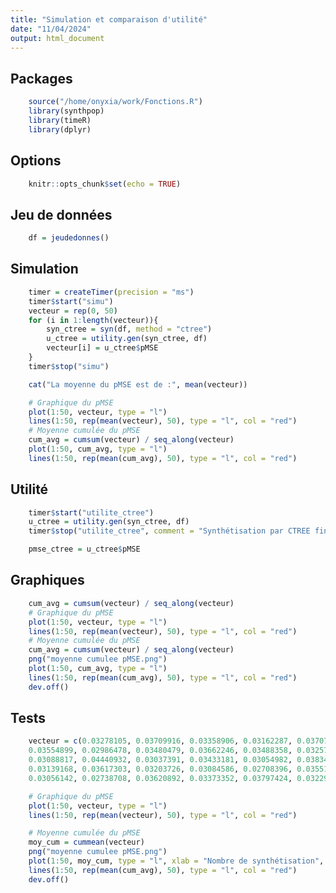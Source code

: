 ```yaml
---
title: "Simulation et comparaison d'utilité"
date: "11/04/2024"
output: html_document
---
```


## Packages
```r
    source("/home/onyxia/work/Fonctions.R")
    library(synthpop)
    library(timeR)
    library(dplyr)
```

## Options
```r
    knitr::opts_chunk$set(echo = TRUE)
```

## Jeu de données
```r
    df = jeudedonnes()
```

## Simulation
```r
    timer = createTimer(precision = "ms")
    timer$start("simu")
    vecteur = rep(0, 50)
    for (i in 1:length(vecteur)){
        syn_ctree = syn(df, method = "ctree")
        u_ctree = utility.gen(syn_ctree, df)
        vecteur[i] = u_ctree$pMSE
    }
    timer$stop("simu")

    cat("La moyenne du pMSE est de :", mean(vecteur))

    # Graphique du pMSE
    plot(1:50, vecteur, type = "l")
    lines(1:50, rep(mean(vecteur), 50), type = "l", col = "red")
    # Moyenne cumulée du pMSE 
    cum_avg = cumsum(vecteur) / seq_along(vecteur)
    plot(1:50, cum_avg, type = "l")
    lines(1:50, rep(mean(cum_avg), 50), type = "l", col = "red")
```

## Utilité
```r
    timer$start("utilite_ctree")
    u_ctree = utility.gen(syn_ctree, df)
    timer$stop("utilite_ctree", comment = "Synthétisation par CTREE finie")

    pmse_ctree = u_ctree$pMSE
```

## Graphiques
```r
    cum_avg = cumsum(vecteur) / seq_along(vecteur)
    # Graphique du pMSE
    plot(1:50, vecteur, type = "l")
    lines(1:50, rep(mean(vecteur), 50), type = "l", col = "red")
    # Moyenne cumulée du pMSE 
    cum_avg = cumsum(vecteur) / seq_along(vecteur)
    png("moyenne cumulee pMSE.png")
    plot(1:50, cum_avg, type = "l")
    lines(1:50, rep(mean(cum_avg), 50), type = "l", col = "red")
    dev.off()
```

## Tests
```r
    vecteur = c(0.03278105, 0.03709916, 0.03358906, 0.03162287, 0.03707701, 0.03470046, 0.03611560, 0.03643506, 0.03326020, 0.02819035,
    0.03554899, 0.02986478, 0.03480479, 0.03662246, 0.03488358, 0.03257522, 0.03827380, 0.03395967, 0.03848933, 0.02993441, 0.03208527,
    0.03088817, 0.04440932, 0.03037391, 0.03433181, 0.03054982, 0.03834558, 0.03205157, 0.03020429, 0.03465147, 0.03857433, 0.03627721,
    0.03139168, 0.03617303, 0.03203726, 0.03084586, 0.02708396, 0.03551951, 0.02992288, 0.03445968, 0.03043161, 0.03141693, 0.04024718,
    0.03056142, 0.02738708, 0.03620892, 0.03373352, 0.03797424, 0.03229973, 0.03583966)

    # Graphique du pMSE
    plot(1:50, vecteur, type = "l")
    lines(1:50, rep(mean(vecteur), 50), type = "l", col = "red")

    # Moyenne cumulée du pMSE 
    moy_cum = cummean(vecteur)
    png("moyenne cumulee pMSE.png")
    plot(1:50, moy_cum, type = "l", xlab = "Nombre de synthétisation", ylab = "pMSE", main = "Moyenne cumulée du pMSE après 50 synthétisation")
    lines(1:50, rep(mean(cum_avg), 50), type = "l", col = "red")
    dev.off()
```